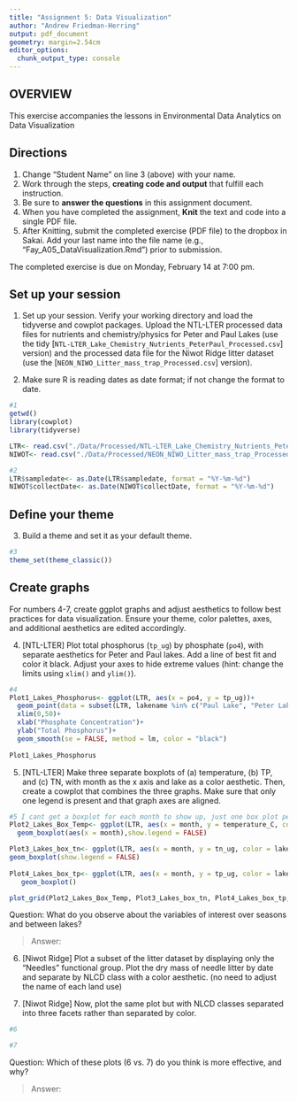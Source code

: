 ```yaml
---
title: "Assignment 5: Data Visualization"
author: "Andrew Friedman-Herring"
output: pdf_document
geometry: margin=2.54cm
editor_options: 
  chunk_output_type: console
---
```


## OVERVIEW

This exercise accompanies the lessons in Environmental Data Analytics on Data Visualization 

## Directions
1. Change "Student Name" on line 3 (above) with your name.
2. Work through the steps, **creating code and output** that fulfill each instruction.
3. Be sure to **answer the questions** in this assignment document.
4. When you have completed the assignment, **Knit** the text and code into a single PDF file.
5. After Knitting, submit the completed exercise (PDF file) to the dropbox in Sakai. Add your last name into the file name (e.g., "Fay_A05_DataVisualization.Rmd") prior to submission.

The completed exercise is due on Monday, February 14 at 7:00 pm.



## Set up your session 
1. Set up your session. Verify your working directory and load the tidyverse 
and cowplot packages. Upload the NTL-LTER processed data files for nutrients 
and chemistry/physics for Peter and Paul Lakes (use the tidy 
[`NTL-LTER_Lake_Chemistry_Nutrients_PeterPaul_Processed.csv`] version) and 
the processed data file for the Niwot Ridge litter dataset (use the [`NEON_NIWO_Litter_mass_trap_Processed.csv`] version). 

2. Make sure R is reading dates as date format; if not change the format to date.

```r
#1 
getwd()
library(cowplot)
library(tidyverse)

LTR<- read.csv("./Data/Processed/NTL-LTER_Lake_Chemistry_Nutrients_PeterPaul_Processed.csv")
NIWOT<- read.csv("./Data/Processed/NEON_NIWO_Litter_mass_trap_Processed.csv")

#2 
LTR$sampledate<- as.Date(LTR$sampledate, format = "%Y-%m-%d")
NIWOT$collectDate<- as.Date(NIWOT$collectDate, format = "%Y-%m-%d")

```
## Define your theme
3. Build a theme and set it as your default theme.

```r
#3
theme_set(theme_classic())
```

## Create graphs
For numbers 4-7, create ggplot graphs and adjust aesthetics to follow best practices for data visualization. Ensure your theme, color palettes, axes, and additional aesthetics are edited accordingly.

4. [NTL-LTER] Plot total phosphorus (`tp_ug`) by phosphate (`po4`), with separate aesthetics for Peter and Paul lakes. Add a line of best fit and color it black. Adjust your axes to hide extreme values (hint: change the limits using `xlim()` and `ylim()`).

```r
#4
Plot1_Lakes_Phosphorus<- ggplot(LTR, aes(x = po4, y = tp_ug))+
  geom_point(data = subset(LTR, lakename %in% c("Paul Lake", "Peter Lake")), aes(color = lakename), alpha = 0.5, show.legend = TRUE)+
  xlim(0,50)+
  xlab("Phosphate Concentration")+
  ylab("Total Phosphorus")+
  geom_smooth(se = FALSE, method = lm, color = "black")
  
Plot1_Lakes_Phosphorus

```


5. [NTL-LTER] Make three separate boxplots of (a) temperature, (b) TP, and (c) TN, with month as the x axis and lake as a color aesthetic. Then, create a cowplot that combines the three graphs. Make sure that only one legend is present and that graph axes are aligned.

```r
#5 I cant get a boxplot for each month to show up, just one box plot per lake is appearing
Plot2_Lakes_Box_Temp<- ggplot(LTR, aes(x = month, y = temperature_C, color = lakename))+
  geom_boxplot(aes(x = month),show.legend = FALSE)

Plot3_Lakes_box_tn<- ggplot(LTR, aes(x = month, y = tn_ug, color = lakename))+
geom_boxplot(show.legend = FALSE)
 
Plot4_Lakes_box_tp<- ggplot(LTR, aes(x = month, y = tp_ug, color = lakename))+
   geom_boxplot()

plot_grid(Plot2_Lakes_Box_Temp, Plot3_Lakes_box_tn, Plot4_Lakes_box_tp, nrow = 1, rel_widths = c(1,1,1.5))
```

Question: What do you observe about the variables of interest over seasons and between lakes? 

> Answer: 

6. [Niwot Ridge] Plot a subset of the litter dataset by displaying only the "Needles" functional group. Plot the dry mass of needle litter by date and separate by NLCD class with a color aesthetic. (no need to adjust the name of each land use)

7. [Niwot Ridge] Now, plot the same plot but with NLCD classes separated into three facets rather than separated by color. 

```r
#6

#7


```
Question: Which of these plots (6 vs. 7) do you think is more effective, and why? 

> Answer:
